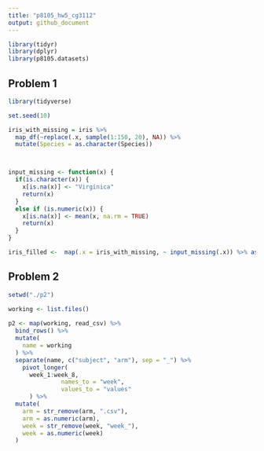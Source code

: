 ```yaml
---
title: "p8105_hw5_cg3112"
output: github_document
---
```


```r
library(tidyr)
library(dplyr)
library(p8105.datasets)
```


## Problem 1
```r
library(tidyverse)

set.seed(10)

iris_with_missing = iris %>% 
  map_df(~replace(.x, sample(1:150, 20), NA)) %>%
  mutate(Species = as.character(Species))



input_missing <- function(x) {
  if(is.character(x)) {
    x[is.na(x)] <- "Virginica"
    return(x)
  }
  else if (is.numeric(x)) {
    x[is.na(x)] <- mean(x, na.rm = TRUE)
    return(x)
  }
}

iris_filled <-  map(.x = iris_with_missing, ~ input_missing(.x)) %>% as.data.frame()

```

## Problem 2
```r
setwd("./p2")

working <- list.files()
 
p2 <- map(working, read_csv) %>%
  bind_rows() %>%
  mutate(
    name = working
  ) %>%
  separate(name, c("subject", "arm"), sep = "_") %>%
    pivot_longer(
      week_1:week_8,
               names_to = "week",
               values_to = "values"
      ) %>%
  mutate(
    arm = str_remove(arm, ".csv"),
    arm = as.numeric(arm),
    week = str_remove(week, "week_"),
    week = as.numeric(week)
  )


```


